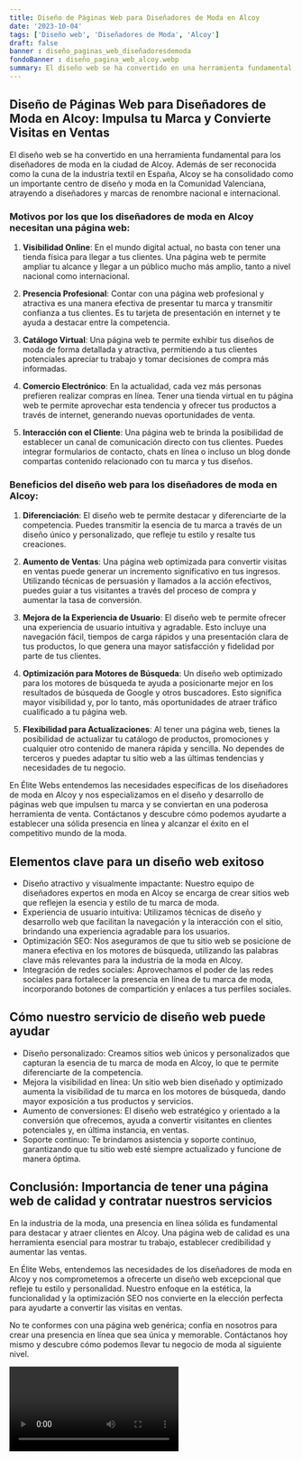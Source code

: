 ```yaml
---
title: Diseño de Páginas Web para Diseñadores de Moda en Alcoy
date: '2023-10-04'
tags: ['Diseño web', 'Diseñadores de Moda', 'Alcoy']
draft: false
banner : diseño_paginas_web_diseñadoresdemoda
fondoBanner : diseño_pagina_web_alcoy.webp
summary: El diseño web se ha convertido en una herramienta fundamental para los diseñadores de moda en la ciudad de Alcoy. Además de ser reconocida como la cuna de la industria textil en España, Alcoy se ha consolidado como un importante centro de diseño y moda en la Comunidad Valenciana, atrayendo a diseñadores y marcas de renombre nacional e internacional.
---
```


## Diseño de Páginas Web para Diseñadores de Moda en Alcoy: Impulsa tu Marca y Convierte Visitas en Ventas

El diseño web se ha convertido en una herramienta fundamental para los diseñadores de moda en la ciudad de Alcoy. Además de ser reconocida como la cuna de la industria textil en España, Alcoy se ha consolidado como un importante centro de diseño y moda en la Comunidad Valenciana, atrayendo a diseñadores y marcas de renombre nacional e internacional.

### Motivos por los que los diseñadores de moda en Alcoy necesitan una página web:

1. **Visibilidad Online**: En el mundo digital actual, no basta con tener una tienda física para llegar a tus clientes. Una página web te permite ampliar tu alcance y llegar a un público mucho más amplio, tanto a nivel nacional como internacional.

2. **Presencia Profesional**: Contar con una página web profesional y atractiva es una manera efectiva de presentar tu marca y transmitir confianza a tus clientes. Es tu tarjeta de presentación en internet y te ayuda a destacar entre la competencia.

3. **Catálogo Virtual**: Una página web te permite exhibir tus diseños de moda de forma detallada y atractiva, permitiendo a tus clientes potenciales apreciar tu trabajo y tomar decisiones de compra más informadas.

4. **Comercio Electrónico**: En la actualidad, cada vez más personas prefieren realizar compras en línea. Tener una tienda virtual en tu página web te permite aprovechar esta tendencia y ofrecer tus productos a través de internet, generando nuevas oportunidades de venta.

5. **Interacción con el Cliente**: Una página web te brinda la posibilidad de establecer un canal de comunicación directo con tus clientes. Puedes integrar formularios de contacto, chats en línea o incluso un blog donde compartas contenido relacionado con tu marca y tus diseños.

### Beneficios del diseño web para los diseñadores de moda en Alcoy:

1. **Diferenciación**: El diseño web te permite destacar y diferenciarte de la competencia. Puedes transmitir la esencia de tu marca a través de un diseño único y personalizado, que refleje tu estilo y resalte tus creaciones.

2. **Aumento de Ventas**: Una página web optimizada para convertir visitas en ventas puede generar un incremento significativo en tus ingresos. Utilizando técnicas de persuasión y llamados a la acción efectivos, puedes guiar a tus visitantes a través del proceso de compra y aumentar la tasa de conversión.

3. **Mejora de la Experiencia de Usuario**: El diseño web te permite ofrecer una experiencia de usuario intuitiva y agradable. Esto incluye una navegación fácil, tiempos de carga rápidos y una presentación clara de tus productos, lo que genera una mayor satisfacción y fidelidad por parte de tus clientes.

4. **Optimización para Motores de Búsqueda**: Un diseño web optimizado para los motores de búsqueda te ayuda a posicionarte mejor en los resultados de búsqueda de Google y otros buscadores. Esto significa mayor visibilidad y, por lo tanto, más oportunidades de atraer tráfico cualificado a tu página web.

5. **Flexibilidad para Actualizaciones**: Al tener una página web, tienes la posibilidad de actualizar tu catálogo de productos, promociones y cualquier otro contenido de manera rápida y sencilla. No dependes de terceros y puedes adaptar tu sitio web a las últimas tendencias y necesidades de tu negocio.

En Élite Webs entendemos las necesidades específicas de los diseñadores de moda en Alcoy y nos especializamos en el diseño y desarrollo de páginas web que impulsen tu marca y se conviertan en una poderosa herramienta de venta. Contáctanos y descubre cómo podemos ayudarte a establecer una sólida presencia en línea y alcanzar el éxito en el competitivo mundo de la moda.

<GifSeo />

<Cta />

## Elementos clave para un diseño web exitoso

- Diseño atractivo y visualmente impactante: Nuestro equipo de diseñadores expertos en moda en Alcoy se encarga de crear sitios web que reflejen la esencia y estilo de tu marca de moda.
- Experiencia de usuario intuitiva: Utilizamos técnicas de diseño y desarrollo web que facilitan la navegación y la interacción con el sitio, brindando una experiencia agradable para los usuarios.
- Optimización SEO: Nos aseguramos de que tu sitio web se posicione de manera efectiva en los motores de búsqueda, utilizando las palabras clave más relevantes para la industria de la moda en Alcoy.
- Integración de redes sociales: Aprovechamos el poder de las redes sociales para fortalecer la presencia en línea de tu marca de moda, incorporando botones de compartición y enlaces a tus perfiles sociales.

## Cómo nuestro servicio de diseño web puede ayudar

- Diseño personalizado: Creamos sitios web únicos y personalizados que capturan la esencia de tu marca de moda en Alcoy, lo que te permite diferenciarte de la competencia.
- Mejora la visibilidad en línea: Un sitio web bien diseñado y optimizado aumenta la visibilidad de tu marca en los motores de búsqueda, dando mayor exposición a tus productos y servicios.
- Aumento de conversiones: El diseño web estratégico y orientado a la conversión que ofrecemos, ayuda a convertir visitantes en clientes potenciales y, en última instancia, en ventas.
- Soporte continuo: Te brindamos asistencia y soporte continuo, garantizando que tu sitio web esté siempre actualizado y funcione de manera óptima.

## Conclusión: Importancia de tener una página web de calidad y contratar nuestros servicios

En la industria de la moda, una presencia en línea sólida es fundamental para destacar y atraer clientes en Alcoy. Una página web de calidad es una herramienta esencial para mostrar tu trabajo, establecer credibilidad y aumentar las ventas.

En Élite Webs, entendemos las necesidades de los diseñadores de moda en Alcoy y nos comprometemos a ofrecerte un diseño web excepcional que refleje tu estilo y personalidad. Nuestro enfoque en la estética, la funcionalidad y la optimización SEO nos convierte en la elección perfecta para ayudarte a convertir las visitas en ventas.

No te conformes con una página web genérica; confía en nosotros para crear una presencia en línea que sea única y memorable. Contáctanos hoy mismo y descubre cómo podemos llevar tu negocio de moda al siguiente nivel.

<Video />

<CtaBot job='Diseñadores de Moda' city='Alcoy'/>

<Gmaps query='Alcoy+españa+maps' />